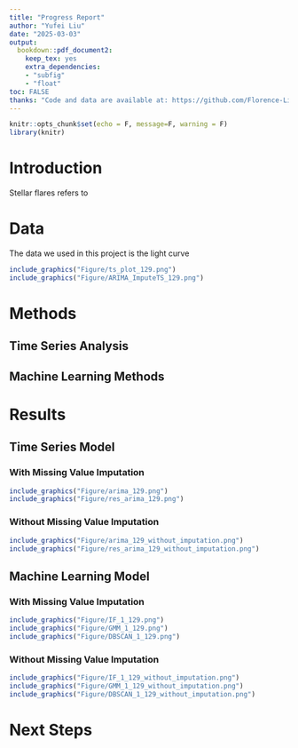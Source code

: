 ```yaml
---
title: "Progress Report"
author: "Yufei Liu"
date: "2025-03-03"
output:
  bookdown::pdf_document2:
    keep_tex: yes
    extra_dependencies: 
    - "subfig"
    - "float"
toc: FALSE
thanks: "Code and data are available at: https://github.com/Florence-Liu/Stellar-Flare"
---
```


```r
knitr::opts_chunk$set(echo = F, message=F, warning = F)
library(knitr)
```

# Introduction

Stellar flares refers to 

# Data

The data we used in this project is the light curve 

```r
include_graphics("Figure/ts_plot_129.png")
include_graphics("Figure/ARIMA_ImputeTS_129.png")
```

# Methods
## Time Series Analysis



## Machine Learning Methods


# Results
## Time Series Model
### With Missing Value Imputation
```r
include_graphics("Figure/arima_129.png")
include_graphics("Figure/res_arima_129.png")
```

### Without Missing Value Imputation
```r
include_graphics("Figure/arima_129_without_imputation.png")
include_graphics("Figure/res_arima_129_without_imputation.png")
```

## Machine Learning Model
### With Missing Value Imputation
```r
include_graphics("Figure/IF_1_129.png")
include_graphics("Figure/GMM_1_129.png")
include_graphics("Figure/DBSCAN_1_129.png")
```

### Without Missing Value Imputation
```r
include_graphics("Figure/IF_1_129_without_imputation.png")
include_graphics("Figure/GMM_1_129_without_imputation.png")
include_graphics("Figure/DBSCAN_1_129_without_imputation.png")
```

# Next Steps




